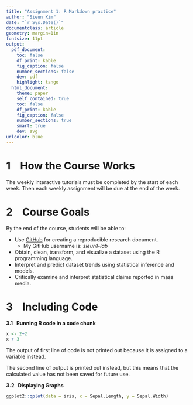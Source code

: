 ```yaml
---
title: "Assignment 1: R Markdown practice"
author: "Sieun Kim"
date: "`r Sys.Date()`"
documentclass: article
geometry: margin=1in
fontsize: 11pt
output:
  pdf_document:
    toc: false
    df_print: kable
    fig_caption: false
    number_sections: false
    dev: pdf
    highlight: tango
  html_document:
    theme: paper
    self_contained: true
    toc: false
    df_print: kable
    fig_caption: false
    number_sections: true
    smart: true
    dev: svg
urlcolor: blue
---
```


<!-- Write your Markdown below this line -->
# 1 &nbsp;&nbsp; How the Course Works

The weekly interactive tutorials must be completed by the start of each week. Then each weekly assignment will be due at the end of the week.

# 2 &nbsp;&nbsp; Course Goals

By the end of the course, students will be able to:

* Use [GitHub](https://github.com/) for creating a reproducible research document.
    * My GitHub username is: *sieun1-lab*
* Obtain, clean, transform, and visualize a dataset using the R programming language. 
* Interpret and predict dataset trends using statistical inference and models. 
* Critically examine and interpret statistical claims reported in mass media.

# 3 &nbsp;&nbsp; Including Code

**3.1 &nbsp; Running R code in a code chunk**
```r
x <- 2+2
x + 3
```
The output of first line of code is not printed out because it is assigned to a variable instead. 

The second line of output is printed out instead, but this means that the calculated value has not been saved for future use.

**3.2 &nbsp; Displaying Graphs**
```r
ggplot2::qplot(data = iris, x = Sepal.Length, y = Sepal.Width)
```




